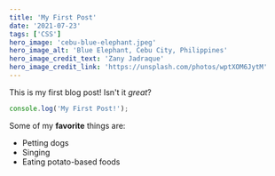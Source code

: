 ```yaml
---
title: 'My First Post'
date: '2021-07-23'
tags: ['CSS']
hero_image: 'cebu-blue-elephant.jpeg'
hero_image_alt: 'Blue Elephant, Cebu City, Philippines'
hero_image_credit_text: 'Zany Jadraque'
hero_image_credit_link: 'https://unsplash.com/photos/wptXOM6JytM'
---
```


This is my first blog post! Isn't it _great_?

```js
console.log('My First Post!');
```

Some of my **favorite** things are:

- Petting dogs
- Singing
- Eating potato-based foods
